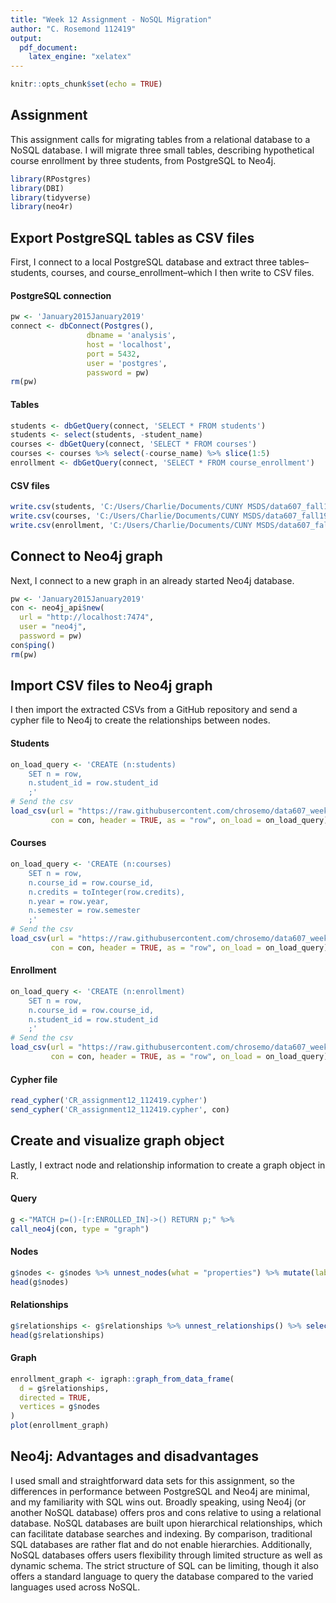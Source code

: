 ---
title: "Week 12 Assignment - NoSQL Migration"
author: "C. Rosemond 112419"
output:
  pdf_document:
    latex_engine: "xelatex"
---

```{r setup, include=FALSE}
knitr::opts_chunk$set(echo = TRUE)
```

## Assignment
This assignment calls for migrating tables from a relational database to a NoSQL database. I will migrate three small tables, describing hypothetical course enrollment by three students, from PostgreSQL to Neo4j.

```{r libraries, message=FALSE}
library(RPostgres)
library(DBI)
library(tidyverse)
library(neo4r)
```




## Export PostgreSQL tables as CSV files
First, I connect to a local PostgreSQL database and extract three tables--students, courses, and course_enrollment--which I then write to CSV files.

#### PostgreSQL connection
```{r connectP, eval=TRUE}
pw <- 'January2015January2019'
connect <- dbConnect(Postgres(),
                 dbname = 'analysis',
                 host = 'localhost',
                 port = 5432,
                 user = 'postgres',
                 password = pw)
rm(pw)
```


#### Tables
```{r read, eval=TRUE}
students <- dbGetQuery(connect, 'SELECT * FROM students')
students <- select(students, -student_name)
courses <- dbGetQuery(connect, 'SELECT * FROM courses')
courses <- courses %>% select(-course_name) %>% slice(1:5)
enrollment <- dbGetQuery(connect, 'SELECT * FROM course_enrollment')
```


#### CSV files
```{r export, eval=TRUE}
write.csv(students, 'C:/Users/Charlie/Documents/CUNY MSDS/data607_fall19/Week12/students.csv', row.names=FALSE)
write.csv(courses, 'C:/Users/Charlie/Documents/CUNY MSDS/data607_fall19/Week12/courses.csv', row.names=FALSE)
write.csv(enrollment, 'C:/Users/Charlie/Documents/CUNY MSDS/data607_fall19/Week12/enrollment.csv', row.names=FALSE)
```




## Connect to Neo4j graph
Next, I connect to a new graph in an already started Neo4j database.

```{r connectN, eval=TRUE}
pw <- 'January2015January2019'
con <- neo4j_api$new(
  url = "http://localhost:7474",
  user = "neo4j", 
  password = pw)
con$ping()
rm(pw)
```




## Import CSV files to Neo4j graph
I then import the extracted CSVs from a GitHub repository and send a cypher file to Neo4j to create the relationships between nodes. 

#### Students
```{r students, eval=TRUE}
on_load_query <- 'CREATE (n:students) 
    SET n = row,
    n.student_id = row.student_id
    ;'
# Send the csv 
load_csv(url = "https://raw.githubusercontent.com/chrosemo/data607_week12/master/students.csv", 
         con = con, header = TRUE, as = "row", on_load = on_load_query)
```

#### Courses
```{r courses, eval=TRUE}
on_load_query <- 'CREATE (n:courses) 
    SET n = row,
    n.course_id = row.course_id,
    n.credits = toInteger(row.credits),
    n.year = row.year,
    n.semester = row.semester
    ;'
# Send the csv 
load_csv(url = "https://raw.githubusercontent.com/chrosemo/data607_week12/master/courses.csv", 
         con = con, header = TRUE, as = "row", on_load = on_load_query)
```


#### Enrollment
```{r enrollment, eval=TRUE}
on_load_query <- 'CREATE (n:enrollment) 
    SET n = row,
    n.course_id = row.course_id,
    n.student_id = row.student_id
    ;'
# Send the csv 
load_csv(url = "https://raw.githubusercontent.com/chrosemo/data607_week12/master/enrollment.csv", 
         con = con, header = TRUE, as = "row", on_load = on_load_query)
```


#### Cypher file
```{r cypher, eval=TRUE, results='hide', warning=FALSE}
read_cypher('CR_assignment12_112419.cypher')
send_cypher('CR_assignment12_112419.cypher', con)
```




## Create and visualize graph object
Lastly, I extract node and relationship information to create a graph object in R.

#### Query
```{r query, eval=TRUE}
g <-"MATCH p=()-[r:ENROLLED_IN]->() RETURN p;" %>% 
call_neo4j(con, type = "graph") 
```


#### Nodes
```{r nodes, eval=TRUE}
g$nodes <- g$nodes %>% unnest_nodes(what = "properties") %>% mutate(label = map_chr(label, 1))
head(g$nodes)
```


#### Relationships
```{r relationships, eval=TRUE}
g$relationships <- g$relationships %>% unnest_relationships() %>% select(startNode, endNode, type, everything())
head(g$relationships)
```


#### Graph
```{r example_graph, eval=TRUE}
enrollment_graph <- igraph::graph_from_data_frame(
  d = g$relationships, 
  directed = TRUE, 
  vertices = g$nodes
)
plot(enrollment_graph)
```




## Neo4j: Advantages and disadvantages
I used small and straightforward data sets for this assignment, so the differences in performance between PostgreSQL and Neo4j are minimal, and my familiarity with SQL wins out. Broadly speaking, using Neo4j (or another NoSQL database) offers pros and cons relative to using a relational database. NoSQL databases are built upon hierarchical relationships, which can facilitate database searches and indexing. By comparison, traditional SQL databases are rather flat and do not enable hierarchies. Additionally, NoSQL databases offers users flexibility through limited structure as well as dynamic schema. The strict structure of SQL can be limiting, though it also offers a standard language to query the database compared to the varied languages used across NoSQL.
